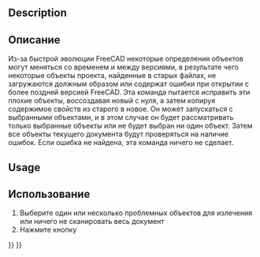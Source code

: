 <languages/>

{{Docnav
|[[Draft_ApplyStyle|ApplyStyle]]
|[[Draft_ShowSnapBar|ShowSnapBar]]
|[[Draft_Workbench|Draft]]
|IconL=Draft_ApplyStyle.svg
|IconR=Draft_ShowSnapBar.svg
|IconC=Workbench_Draft.svg
}}

<div class="mw-translate-fuzzy">
{{GuiCommand/ru
|Name=Draft Heal
|Name/ru=Draft Heal
|MenuLocation=Черчение → Утилиты → Лечить
|Workbenches=[[Draft_Workbench/ru|Draft]], [[Arch_Workbench/ru|Arch]]
}}
</div>

==Description== 

<div class="mw-translate-fuzzy">
== Описание ==
Из-за быстрой эволюции FreeCAD некоторые определения объектов могут меняться со временем и между версиями, в результате чего некоторые объекты проекта, найденные в старых файлах, не загружаются должным образом или содержат ошибки при открытии с более поздней версией FreeCAD. Эта команда пытается исправить эти плохие объекты, воссоздавая новый с нуля, а затем копируя содержимое свойств из старого в новое. Он может запускаться с выбранными объектами, и в этом случае он будет рассматривать только выбранные объекты или не будет выбран ни один объект. Затем все объекты текущего документа будут проверяться на наличие ошибок. Если ошибка не найдена, эта команда ничего не сделает.
</div>

==Usage== 

<div class="mw-translate-fuzzy">
== Использование ==
# Выберите один или несколько проблемных объектов для излечения или ничего не сканировать весь документ
# Нажмите кнопку {{KEY|[[Image:Draft_Heal.png|16px]] [[Draft Heal|Heal]]}}
</div>


{{Docnav
|[[Draft_ApplyStyle|ApplyStyle]]
|[[Draft_ShowSnapBar|ShowSnapBar]]
|[[Draft_Workbench|Draft]]
|IconL=Draft_ApplyStyle.svg
|IconR=Draft_ShowSnapBar.svg
|IconC=Workbench_Draft.svg
}}

{{Draft Tools navi{{#translation:}}}}
{{Userdocnavi{{#translation:}}}}